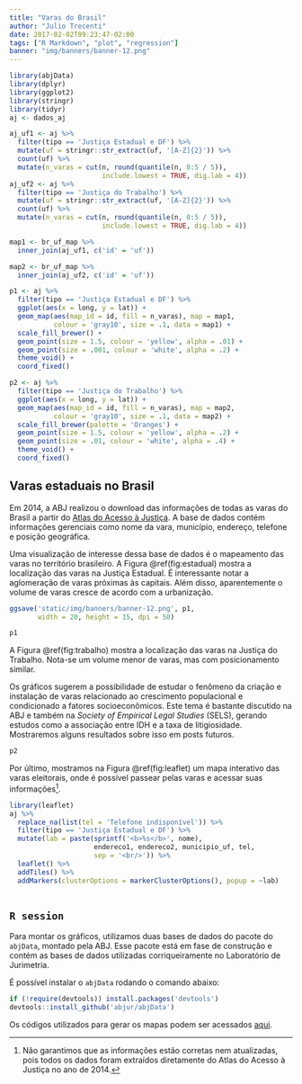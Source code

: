 ```yaml
---
title: "Varas do Brasil"
author: "Julio Trecenti"
date: 2017-02-02T09:23:47-02:00
tags: ["R Markdown", "plot", "regression"]
banner: "img/banners/banner-12.png"
---
```


```r
library(abjData)
library(dplyr)
library(ggplot2)
library(stringr)
library(tidyr)
aj <- dados_aj

aj_uf1 <- aj %>% 
  filter(tipo == 'Justiça Estadual e DF') %>% 
  mutate(uf = stringr::str_extract(uf, '[A-Z]{2}')) %>% 
  count(uf) %>% 
  mutate(n_varas = cut(n, round(quantile(n, 0:5 / 5)), 
                       include.lowest = TRUE, dig.lab = 4))
aj_uf2 <- aj %>% 
  filter(tipo == 'Justiça do Trabalho') %>% 
  mutate(uf = stringr::str_extract(uf, '[A-Z]{2}')) %>% 
  count(uf) %>% 
  mutate(n_varas = cut(n, round(quantile(n, 0:5 / 5)), 
                       include.lowest = TRUE, dig.lab = 4))

map1 <- br_uf_map %>% 
  inner_join(aj_uf1, c('id' = 'uf'))

map2 <- br_uf_map %>% 
  inner_join(aj_uf2, c('id' = 'uf'))

p1 <- aj %>% 
  filter(tipo == 'Justiça Estadual e DF') %>% 
  ggplot(aes(x = long, y = lat)) +
  geom_map(aes(map_id = id, fill = n_varas), map = map1, 
           colour = 'gray10', size = .1, data = map1) +
  scale_fill_brewer() +
  geom_point(size = 1.5, colour = 'yellow', alpha = .01) +
  geom_point(size = .001, colour = 'white', alpha = .2) +
  theme_void() +
  coord_fixed()

p2 <- aj %>% 
  filter(tipo == 'Justiça do Trabalho') %>% 
  ggplot(aes(x = long, y = lat)) +
  geom_map(aes(map_id = id, fill = n_varas), map = map2, 
           colour = 'gray10', size = .1, data = map2) +
  scale_fill_brewer(palette = 'Oranges') +
  geom_point(size = 1.5, colour = 'yellow', alpha = .2) +
  geom_point(size = .01, colour = 'white', alpha = .4) +
  theme_void() +
  coord_fixed()

```

## Varas estaduais no Brasil

Em 2014, a ABJ realizou o download das informações de todas as varas do Brasil a partir do [Atlas do Acesso à Justiça](http://www.acessoajustica.gov.br/). A base de dados contém informações gerenciais como nome da vara, município, endereço, telefone e posição geográfica.

Uma visualização de interesse dessa base de dados é o mapeamento das varas no território brasileiro. A Figura \@ref(fig:estadual) mostra a localização das varas na Justiça Estadual. É interessante notar a aglomeração de varas próximas às capitais. Além disso, aparentemente o volume de varas cresce de acordo com a urbanização.

```r
ggsave('static/img/banners/banner-12.png', p1, 
       width = 20, height = 15, dpi = 50)
```

```r
p1
```

A Figura \@ref(fig:trabalho) mostra a localização das varas na Justiça do Trabalho. Nota-se um volume menor de varas, mas com posicionamento similar. 

Os gráficos sugerem a possibilidade de estudar o fenômeno da criação e instalação de varas relacionado ao crescimento populacional e condicionado a fatores socioeconômicos. Este tema é bastante discutido na ABJ e também na *Society of Empirical Legal Studies* (SELS), gerando estudos como a associação entre IDH e a taxa de litigiosidade. Mostraremos alguns resultados sobre isso em posts futuros.

```r
p2
```

Por último, mostramos na Figura \@ref(fig:leaflet) um mapa interativo das varas eleitorais, onde é possível passear pelas varas e acessar suas informações[^info].

```r
library(leaflet)
aj %>%
  replace_na(list(tel = 'Telefone indisponível')) %>% 
  filter(tipo == 'Justiça Estadual e DF') %>%
  mutate(lab = paste(sprintf('<b>%s</b>', nome), 
                     endereco1, endereco2, municipio_uf, tel,
                     sep = '<br/>')) %>% 
  leaflet() %>% 
  addTiles() %>% 
  addMarkers(clusterOptions = markerClusterOptions(), popup = ~lab)
  
```

[^info]: Não garantimos que as informações estão corretas nem atualizadas, pois todos os dados foram extraídos diretamente do Atlas do Acesso à Justiça no ano de 2014.

## `R session`

Para montar os gráficos, utilizamos duas bases de dados do pacote do `abjData`, montado pela ABJ. Esse pacote está em fase de construção e contém as bases de dados utilizadas corriqueiramente no Laboratório de Jurimetria.

É possível instalar o `abjData` rodando o comando abaixo:

```r
if (!require(devtools)) install.packages('devtools')
devtools::install_github('abjur/abjData')
```

Os códigos utilizados para gerar os mapas podem ser acessados [aqui](https://github.com/abjur/home/blob/master/content/blog/2017-02-02-varas.Rmd).
